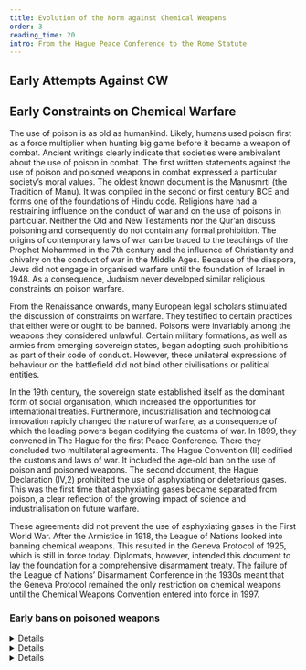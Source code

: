 ```yaml
---
title: Evolution of the Norm against Chemical Weapons
order: 3
reading_time: 20
intro: From the Hague Peace Conference to the Rome Statute
---
```


## Early Attempts Against CW
<Figure
  src="hague_large.jpg"
  alt="A historic photograph showing a group of elderly white men seated in a conference room, all facing the camera, dressed formally."
  size="medium"
  caption="Delegates at the 1899 Hague Peace Conference "
  credit="IWM HU 67224, Imperial War Museum (IWM Non-Commercial Licence) https://www.iwm.org.uk/collections/item/object/205018232"
  license=""
></Figure>

## Early Constraints on Chemical Warfare

<LectureVideo smil="lu02/HSFK-PC_LU02-CH02_11a_241127.smil" provider="video-stream">
  The use of poison is as old as humankind. Likely, humans used poison first as a force multiplier when hunting big game before it became a weapon of combat. Ancient writings clearly indicate that societies were ambivalent about the use of poison in combat.
  The first written statements against the use of poison and poisoned weapons in combat expressed a particular society’s moral values. The oldest known document is the Manusmrti (the Tradition of Manu). It was compiled in the second or first century BCE and forms one of the foundations of Hindu code. Religions have had a restraining influence on the conduct of war and on the use of poisons in particular. Neither the Old and New Testaments nor the Qur’an discuss poisoning and consequently do not contain any formal prohibition. The origins of contemporary laws of war can be traced to the teachings of the Prophet Mohammed in the 7th century and the influence of Christianity and chivalry on the conduct of war in the Middle Ages. Because of the diaspora, Jews did not engage in organised warfare until the foundation of Israel in 1948. As a consequence, Judaism never developed similar religious constraints on poison warfare.
  <Figure
    src="Da_Vinci_Vitruve_Luc_Viatour.jpg"
    alt="Renaissance - Vitruvian Man by Leonardo Davinci, ca. 1492"
    size="medium"
    caption="Renaissance - Vitruvian Man by Leonardo Davinci, ca. 1492"
    credit="Courtesy of Luc Viatour "
    license=""
  ></Figure>

  From the Renaissance onwards, many European legal scholars stimulated the discussion of constraints on warfare. They testified to certain practices that either were or ought to be banned. Poisons were invariably among the weapons they considered unlawful. Certain military formations, as well as armies from emerging sovereign states, began adopting such prohibitions as part of their code of conduct. However, these unilateral expressions of behaviour on the battlefield did not bind other civilisations or political entities.

  In the 19th century, the sovereign state established itself as the dominant form of social organisation, which increased the opportunities for international treaties. Furthermore, industrialisation and technological innovation rapidly changed the nature of warfare, as a consequence of which the leading powers began codifying the customs of war. In 1899, they convened in The Hague for the first Peace Conference. There they concluded two multilateral agreements. The Hague Convention (II) codified the customs and laws of war. It included the age-old ban on the use of poison and poisoned weapons. The second document, the Hague Declaration (IV,2) prohibited the use of asphyxiating or deleterious gases. This was the first time that asphyxiating gases became separated from poison, a clear reflection of the growing impact of science and industrialisation on future warfare.

  <Figure
    src="customs-of-war.png"
    alt="Chart"
    size="medium"
    caption="Chart"
    credit="Grübelfabrik, CC BY NC SA"
    license=""
  ></Figure>

  These agreements did not prevent the use of asphyxiating gases in the First World War. After the Armistice in 1918, the League of Nations looked into banning chemical weapons. This resulted in the Geneva Protocol of 1925, which is still in force today. Diplomats, however, intended this document to lay the foundation for a comprehensive disarmament treaty. The failure of the League of Nations’ Disarmament Conference in the 1930s meant that the Geneva Protocol remained the only restriction on chemical weapons until the Chemical Weapons Convention entered into force in 1997.

</LectureVideo>
<Figure
  src="customs-of-war.png"
  alt="Evolution of the legal constraints against chemical warfare and chemical weapons"
  size="medium"
  caption="Evolution of the legal constraints against chemical warfare and chemical weapons"
  credit="Jean-Pascal Zanders/Grübelfabrik, CC BY NC SA"
  license=""
></Figure>

### Early bans on poisoned weapons
<DetailsGroup>

  <Details summary="The Manusmrti, a foundation of Hindu law">

    The Manusmrti, a foundation of Hindu law, contains the earliest recorded prohibition on poison (G) use. It is over 2,000 years old. History also shows that cultures in different parts of the world adopted similar codes. However, the unilateral codes were not legally binding for the enemy.

    Religions opposed indiscriminate warfare, which is the root of the ban on poisons. In Islam, this evolved from the prohibitions on flooding and fire in the 10th century. Christianity began framing similar codes in the Middle Ages. However, these applied only to one’s own religious community. The diaspora prevented Judaism from developing similar rules.

    With the rise of the sovereign state, formal codification of the rules of war began in multilateral conferences during the second half of the 19th century. The industrial revolutions also generated the first interest in arms control, but constraining technology was an idea whose time had not yet come.

  </Details>

  <Details summary="First Hague Peace Conference">

    Fearing the impact of industrialisation on armaments, Russia, an agrarian society, convened the 1899 Hague Peace Conference. The meeting failed to limit armaments, but with the Hague Convention (II) and the annexed Regulations it codified the laws and customs of war on land. The document included an overall ban on the use of poison and poisoned weapons.

    In recognition of technological progress, the Conference also concluded Declaration (IV,2) Concerning Asphyxiating Gases, outlawing the use of projectiles designed to diffuse asphyxiating or deleterious gases. The focus of the regulation, however, was on ‘use’, not the weapon as such.

    The 1907 Hague Conference updated the Convention with its Regulations but maintained the Declaration on asphyxiating gases. Most independent states at the time signed the document.

    In 1915, the first large-scale chemical attack of World War I circumvented the prohibition because the chlorine gas used was released from cylinders in the trenches rather than being delivered by projectiles.
  </Details>

  <Details summary="The Geneva Protocol">
    The 1925 Geneva Protocol (G) prohibits chemical and biological methods of warfare (G). It is a direct descendant of the 1899 Hague Declaration (IV,2) and the 1919 Versailles Treaty banning Germany from using CW.

    Even though the Geneva Protocol was never violated for biological warfare, on several occasions, it was unable to prevent CW use. However, nations came together each time to renew their commitment to the agreement. Thus, it gradually became part of customary law and is now seen as universally binding and applicable to any type of armed conflict.

    Today, it offers the legal foundation for the UN Secretary-General’s Mechanism for Investigation of Alleged Use of Chemical and Biolgical Weapons. Its language has also been incorporated into the 1998 Rome Statute (G) establishing the International Criminal Court.

  </Details>

</DetailsGroup>
